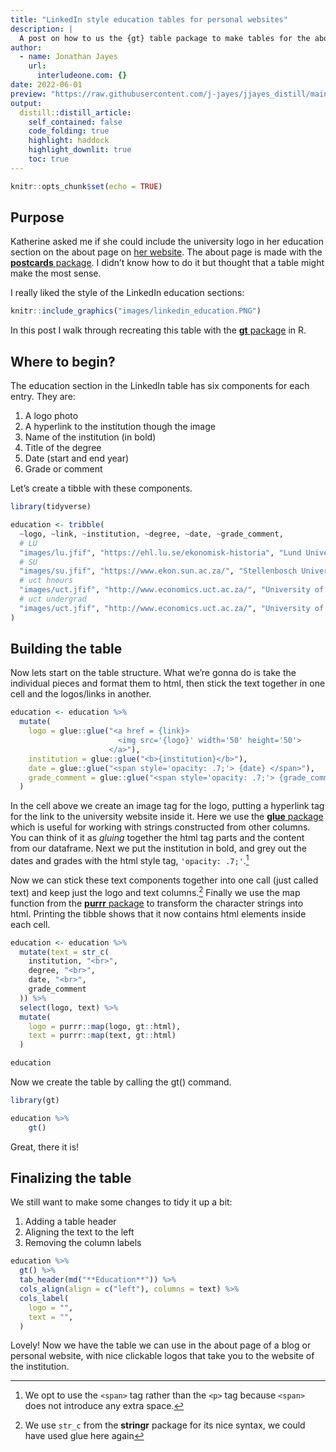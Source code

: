 ```yaml
---
title: "LinkedIn style education tables for personal websites"
description: |
  A post on how to us the {gt} table package to make tables for the about page of a pesonal website or blog.
author:
  - name: Jonathan Jayes
    url:
      interludeone.com: {}
date: 2022-06-01
preview: "https://raw.githubusercontent.com/j-jayes/jjayes_distill/main/_posts/2022-06-01-linkedin-style-about-info/images/linkedin_experience.PNG"
output:
  distill::distill_article:
    self_contained: false
    code_folding: true
    highlight: haddock
    highlight_downlit: true
    toc: true
---
```



```r
knitr::opts_chunk$set(echo = TRUE)

```

## Purpose

Katherine asked me if she could include the university logo in her education section on the about page on [her website](https://katherinebrown.org/). The about page is made with the [**postcards** package](https://github.com/seankross/postcards). I didn't know how to do it but thought that a table might make the most sense.

I really liked the style of the LinkedIn education sections:

```r
knitr::include_graphics("images/linkedin_education.PNG")
```


In this post I walk through recreating this table with the [**gt** package](https://gt.rstudio.com/) in R.

## Where to begin?

The education section in the LinkedIn table has six components for each entry. They are:

1. A logo photo
1. A hyperlink to the institution though the image
1. Name of the institution (in bold)
1. Title of the degree
1. Date (start and end year)
1. Grade or comment

Let's create a tibble with these components.

```r
library(tidyverse)

education <- tribble(
  ~logo, ~link, ~institution, ~degree, ~date, ~grade_comment,
  # LU
  "images/lu.jfif", "https://ehl.lu.se/ekonomisk-historia", "Lund University", "Master's degree, Economics", "2021", "Exchange semester",
  # SU
  "images/su.jfif", "https://www.ekon.sun.ac.za/", "Stellenbosch University", "Master's degree, Economics", "2020", "Grade: <em>cum laude</em>",
  # uct hnours
  "images/uct.jfif", "http://www.economics.uct.ac.za/", "University of Cape Town", "Honours degree, Economics", "2018", "Grade: 2:1",
  # uct undergrad
  "images/uct.jfif", "http://www.economics.uct.ac.za/", "University of Cape Town", "Bachelor's degree, Economics and Economic History", "2015-2017", "Grade: 2:1",
)
```

## Building the table

Now lets start on the table structure. What we're gonna do is take the individual pieces and format them to html, then stick the text together in one cell and the logos/links in another.

```r
education <- education %>%
  mutate(
    logo = glue::glue("<a href = {link}>
                        <img src='{logo}' width='50' height='50'>
                      </a>"),
    institution = glue::glue("<b>{institution}</b>"),
    date = glue::glue("<span style='opacity: .7;'> {date} </span>"),
    grade_comment = glue::glue("<span style='opacity: .7;'> {grade_comment} </span>"),
  )
```

In the cell above we create an image tag for the logo, putting a hyperlink tag for the link to the university website inside it. Here we use the [**glue** package](https://glue.tidyverse.org/) which is useful for working with strings constructed from other columns. You can think of it as *gluing* together the html tag parts and the content from our dataframe. Next we put the institution in bold, and grey out the dates and grades with the html style tag, `'opacity: .7;'`.^[We opt to use the `<span>` tag rather than the `<p>` tag because `<span>` does not introduce any extra space.]

Now we can stick these text components together into one call (just called text) and keep just the logo and text columns.^[We use `str_c` from the **stringr** package for its nice syntax, we could have used glue here again] Finally we use the map function from the [**purrr** package](https://purrr.tidyverse.org/) to transform the character strings into html. Printing the tibble shows that it now contains html elements inside each cell. 

```r
education <- education %>%
  mutate(text = str_c(
    institution, "<br>",
    degree, "<br>",
    date, "<br>",
    grade_comment
  )) %>%
  select(logo, text) %>%
  mutate(
    logo = purrr::map(logo, gt::html),
    text = purrr::map(text, gt::html)
  )

education
```

Now we create the table by calling the gt() command.

```r
library(gt)

education %>% 
    gt()
```

Great, there it is! 

## Finalizing the table

We still want to make some changes to tidy it up a bit:

1. Adding a table header
1. Aligning the text to the left
1. Removing the column labels

```r
education %>%
  gt() %>%
  tab_header(md("**Education**")) %>%
  cols_align(align = c("left"), columns = text) %>%
  cols_label(
    logo = "",
    text = "",
  )
```

Lovely! Now we have the table we can use in the about page of a blog or personal website, with nice clickable logos that take you to the website of the institution. 

